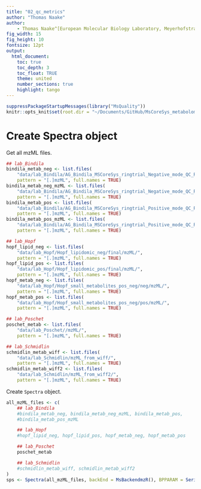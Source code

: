 ```yaml
---
title: "02_qc_metrics"
author: "Thomas Naake"
author:
    - Thomas Naake^[European Molecular Biology Laboratory, Meyerhofstrasse 1, 69117 Heidelberg, Germany]
fig_width: 15
fig_height: 10
fontsize: 12pt
output:
  html_document:
    toc: true
    toc_depth: 3
    toc_float: TRUE
    theme: united
    number_sections: true
    highlight: tango
---
```


```r
suppressPackageStartupMessages(library("MsQuality"))
knitr::opts_knit$set(root.dir = "~/Documents/GitHub/MsCoreSys_metabolomics_ringtrial")
```

# Create Spectra object

Get all mzML files.
```r
## lab_Bindila
bindila_metab_neg <- list.files(
    "data/lab_Bindila/AG_Bindila_MSCoreSys_ringtrial_Negative_mode_QC_Raw_file_280425/mzML/",
    pattern = "[.]mzML", full.names = TRUE)
bindila_metab_neg_mzML <- list.files(
    "data/lab_Bindila/AG_Bindila_MSCoreSys_ringtrial_Negative_mode_QC_Raw_files_mzML/",
    pattern = "[.]mzML", full.names = TRUE)
bindila_metab_pos <- list.files(
    "data/lab_Bindila/AG_Bindila_MSCoreSys_ringtrial_Positive_mode_QC_Raw_file_280425/mzML/",
    pattern = "[.]mzML", full.names = TRUE)
bindila_metab_pos_mzML <- list.files(
    "data/lab_Bindila/AG_Bindila_MSCoreSys_ringtrial_Positive_mode_QC_Raw_files_mzML/",
    pattern = "[.]mzML", full.names = TRUE)

## lab_Hopf
hopf_lipid_neg <- list.files(
    "data/lab_Hopf/Hopf_lipidomic_neg/final/mzML/",
    pattern = "[.]mzML", full.names = TRUE)
hopf_lipid_pos <- list.files(
    "data/lab_Hopf/Hopf_lipidomic_pos/final/mzML/",
    pattern = "[.]mzML", full.names = TRUE)
hopf_metab_neg <- list.files(
    "data/lab_Hopf/Hopf_small_metabolites_pos_neg/neg/mzML/",
    pattern = "[.]mzML", full.names = TRUE)
hopf_metab_pos <- list.files(
    "data/lab_Hopf/Hopf_small_metabolites_pos_neg/pos/mzML/",
    pattern = "[.]mzML", full.names = TRUE)

## lab_Poschet
poschet_metab <- list.files(
    "data/lab_Poschet//mzML/",
    pattern = "[.]mzML", full.names = TRUE)

## lab_Schmidlin
schmidlin_metab_wiff <- list.files(
    "data/lab_Schmidlin/mzML_from_wiff/",
    pattern = "[.]mzML", full.names = TRUE)
schmidlin_metab_wiff2 <- list.files(
    "data/lab_Schmidlin/mzML_from_wiff2/",
    pattern = "[.]mzML", full.names = TRUE)
```

Create `Spectra` object.

```r
all_mzML_files <- c(
    ## lab_Bindila
    #bindila_metab_neg, bindila_metab_neg_mzML, bindila_metab_pos, 
    #bindila_metab_pos_mzML

    ## lab_Hopf
    #hopf_lipid_neg, hopf_lipid_pos, hopf_metab_neg, hopf_metab_pos

    ## lab_Poschet
    poschet_metab

    ## lab_Schmidlin
    #schmidlin_metab_wiff, schmidlin_metab_wiff2
)
sps <- Spectra(all_mzML_files, backEnd = MsBackendmzR(), BPPARAM = SerialParam())
```